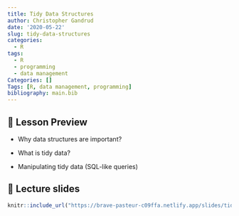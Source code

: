 ```yaml
---
title: Tidy Data Structures
author: Christopher Gandrud
date: '2020-05-22'
slug: tidy-data-structures
categories:
  - R
tags:
  - R
  - programming
  - data management
Categories: []
Tags: [R, data management, programming]
bibliography: main.bib
---
```


## 📝 Lesson Preview

- Why data structures are important?

- What is tidy data?

- Manipulating tidy data (SQL-like queries)

## 📣 Lecture slides

```r
knitr::include_url("https://brave-pasteur-c09ffa.netlify.app/slides/tidy-data-structures")
```
